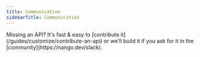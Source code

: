 ```yaml
---
title: Communication
sidebarTitle: Communication
---
```


<Tip>
    Missing an API? It's fast & easy to [contribute it](/guides/customize/contribute-an-api) or we'll build it if you ask for
    it in the [community](https://nango.dev/slack).
</Tip>

<CardGroup cols={4}>
    <Card title="Aircall" href="/integrations/all/aircall" color="#68a063" />
    <Card title="Atlassian" href="/integrations/all/atlassian" color="#68a063" />
    <Card title="Braze" href="/integrations/all/braze" color="#68a063" />
    <Card title="Beehiiv" href="/integrations/all/beehiiv" color="#68a063" />
    <Card title="Chorus" href="/integrations/all/chorus" color="#68a063" />
    <Card title="Circle.so" href="/integrations/all/circle-so" color="#68a063" />
    <Card title="Dialpad" href="/integrations/all/dialpad" color="#68a063" />
    <Card title="Discord" href="/integrations/all/discord" color="#68a063" />
    <Card title="Discourse" href="/integrations/all/discourse" color="#68a063" />
    <Card title="Facebook" href="/integrations/all/facebook" color="#68a063" />
    <Card title="Fireflies" href="/integrations/all/fireflies" color="#68a063" />
    <Card title="Front" href="/integrations/all/front" color="#68a063" />
    <Card title="Gmail" href="/integrations/all/google-mail" color="#68a063" />
    <Card title="Grain" href="/integrations/all/grain" color="#68a063" />
    <Card title="Help Scout" href="/integrations/all/helpscout" color="#68a063" />
    <Card title="Instantly" href="/integrations/all/instantly" color="#68a063" />
    <Card title="Loops.so" href="/integrations/all/loops-so" color="#68a063" />
    <Card title="Mailgun" href="/integrations/all/mailgun" color="#68a063" />
    <Card title="Microsoft Teams" href="/integrations/all/microsoft-teams" color="#68a063" />
    <Card title="Podium" href="/integrations/all/podium" color="#68a063" />
    <Card title="Outlook" href="/integrations/all/outlook" color="#68a063" />
    <Card title="RingCentral" href="/integrations/all/ring-central" color="#68a063" />
    <Card title="Sedna" href="/integrations/all/sedna" color="#68a063" />
    <Card title="Sendgrid" href="/integrations/all/sendgrid" color="#68a063" />
    <Card title="SharePoint Online" href="/integrations/all/sharepoint-online" color="#68a063" />
    <Card title="Slack" href="/integrations/all/slack" color="#68a063" />
    <Card title="Tumblr" href="/integrations/all/tumblr" color="#68a063" />
    <Card title="Typefully" href="/integrations/all/typefully" color="#68a063" />
    <Card title="Wildix PBX" href="/integrations/all/wildix-pbx" color="#68a063" />
    <Card title="WhatsApp Business" href="/integrations/all/whatsapp-business" color="#68a063" />
    <Card title="Zoho Mail" href="/integrations/all/zoho-mail" color="#68a063" />
</CardGroup>
